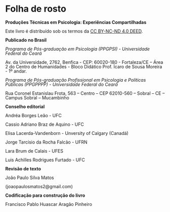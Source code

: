 # Folha de rosto {.unnumbered}

::: {style="line-height: 1;"}
**Produções Técnicas em Psicologia: Experiências Compartilhadas**

Este livro é distribuído sob os termos da [CC BY-NC-ND 4.0 DEED](https://creativecommons.org/licenses/by-nc-nd/4.0/){.external target="_blank"}.

**Publicado no Brasil**

*Programa de Pós-graduação em Psicologia (PPGPSI) - Universidade Federal do Ceará*

Av. da Universidade, 2762, Benfica - CEP: 60020-180 - Fortaleza/CE – Área 2 do Centro de Humanidades - Bloco Didático Prof. Ícaro de Sousa Moreira - 1º andar.

*Programa de Pós-graduação Profissional em Psicologia e Políticas Públicas (PPGPPPP) - Universidade Federal do Ceará*

Rua Coronel Estanislau Frota, 563 – Centro – CEP 62010-560 – Sobral – CE – Campus Sobral – Mucambinho

**Conselho editorial**

Andréa Borges Leão - UFC

Cassio Adriano Braz de Aquino - UFC

Elisa Lacerda-Vandenborn - Unversity of Calgary (Canadá)

Jorge Tarcísio da Rocha Falcão - UFRN

Lara Brum de Calais - UFES

Luis Achilles Rodrigues Furtado - UFC

**Revisão de texto**

João Paulo Silva Matos

(joaopaulosmatos2\@gmail.com)

**Codificação para construção do livro**

Francisco Pablo Huascar Aragão Pinheiro
:::
